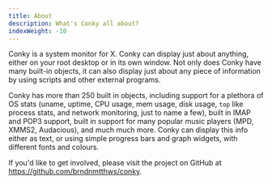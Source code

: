 ```yaml
---
title: About
description: What's Conky all about?
indexWeight: -10
---
```


Conky is a system monitor for X. Conky can display just about anything, either
on your root desktop or in its own window. Not only does Conky have many
built-in objects, it can also display just about any piece of information by
using scripts and other external programs.

Conky has more than 250 built in objects, including support for a plethora of OS
stats (uname, uptime, CPU usage, mem usage, disk usage, `top` like process
stats, and network monitoring, just to name a few), built in IMAP and POP3
support, built in support for many popular music players (MPD, XMMS2,
Audacious), and much much more. Conky can display this info either as text, or
using simple progress bars and graph widgets, with different fonts and colours.

If you'd like to get involved, please visit the project on GitHub at
https://github.com/brndnmtthws/conky.
